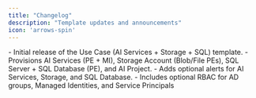 ```yaml
---
title: "Changelog"
description: "Template updates and announcements"
icon: 'arrows-spin'
---
```


<Update label="2025/09/03" description="uc-proj-ais-st-sql-v0.1.0">
  - Initial release of the Use Case (AI Services + Storage + SQL) template.
  - Provisions AI Services (PE + MI), Storage Account (Blob/File PEs), SQL Server + SQL Database (PE), and AI Project.
  - Adds optional alerts for AI Services, Storage, and SQL Database.
  - Includes optional RBAC for AD groups, Managed Identities, and Service Principals

</Update>


